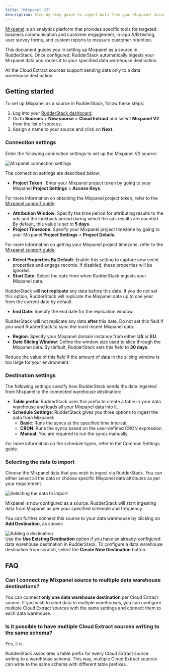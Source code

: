 ```yaml
---
title: "Mixpanel V2"
description: Step-by-step guide to ingest data from your Mixpanel account into RudderStack.
---
```


[Mixpanel](https://mixpanel.com/) is an analytics platform that provides specific tools for targeted business communication and customer engagement, in-app A/B testing, user survey forms, and custom reports to measure customer retention.

This document guides you in setting up Mixpanel as a source in RudderStack. Once configured, RudderStack automatically ingests your Mixpanel data and routes it to your specified data warehouse destination.

<div class="warningBlock">
All the Cloud Extract sources support sending data only to a <Link to="/destinations/warehouse-destinations/">data warehouse destination</Link>.
</div>

## Getting started

To set up Mixpanel as a source in RudderStack, follow these steps:

1. Log into your [RudderStack dashboard](https://app.rudderstack.com/).
2. Go to **Sources** > **New source** > **Cloud Extract** and select **Mixpanel V2** from the list of sources.
3. Assign a name to your source and click on **Next**.

### Connection settings

Enter the following connection settings to set up the Mixpanel V2 source:

<img src="../../assets/cloud-extract-sources/mixpanelv2-connection-settings.png" alt="Mixpanel connection settings" />

The connection settings are described below:

- **Project Token** : Enter your Mixpanel project token by going to your Mixpanel **Project Settings** > **Access Keys**.

<div class="infoBlock">
For more information on obtaining the Mixpanel project token, refer to the <a href="https://help.mixpanel.com/hc/en-us/articles/115004502806-Find-Project-Token-">Mixpanel support guide</a>.
</div>

- **Attribution Window**: Specify the time period for attributing results to the ads and the lookback period during which the ads results are counted. By default, this value is set to **5 days**.
- **Project Timezone**: Specify your Mixpanel project timezone by going to your Mixpanel **Project Settings** > **Project Details**.

<div class="infoBlock">
For more information on getting your Mixpanel project timezone, refer to the <a href="https://help.mixpanel.com/hc/en-us/articles/115004547203-Manage-Timezones-for-Projects-in-Mixpanel">Mixpanel support guide</a>.
</div>

- **Select Properties By Default**: Enable this setting to capture new event properties and engage records. If disabled, these properties will be ignored.
- **Start Date**: Select the date from when RudderStack ingests your Mixpanel data.

<div class="warningBlock">
RudderStack will <strong>not replicate</strong> any data before this date. If you do not set this option, RudderStack will replicate the Mixpanel data up to one year from the current date by default.
</div>

- **End Date**: Specify the end date for the replication window.

<div class="warningBlock">
RudderStack will not replicate any data <strong>after</strong> this date. Do not set this field if you want RudderStack to sync the most recent Mixpanel data.
</div>

- **Region**: Specify your Mixpanel domain instance from either **US** or **EU**.
- **Date Slicing Window**: Define the window size used to slice through the Mixpanel data. By default, RudderStack sets this field to **30 days**.

<div class="infoBlock">
Reduce the value of this field if the amount of data in the slicing window is too large for your environment.
</div>

### Destination settings

The following settings specify how RudderStack sends the data ingested from Mixpanel to the connected warehouse destination:

- **Table prefix**: RudderStack uses this prefix to create a table in your data warehouse and loads all your Mixpanel data into it.
- **Schedule Settings**: RudderStack gives you three options to ingest the data from Mixpanel:
    - **Basic**: Runs the syncs at the specified time interval. 
    - **CRON**: Runs the syncs based on the user-defined CRON expression.
    - **Manual**: You are required to run the syncs manually.

<div class="infoBlock">
For more information on the schedule types, refer to the <Link to="/sources/extract/common-settings/">Common Settings</Link> guide.
</div>

### Selecting the data to import

Choose the Mixpanel data that you wish to ingest via RudderStack. You can either select all the data or choose specific Mixpanel data attributes as per your requirement.

<img src="../../assets/cloud-extract-sources/mixpanel-connection-settings-2.png" alt="Selecting the data to import" />

Mixpanel is now configured as a source. RudderStack will start ingesting data from Mixpanel as per your specified schedule and frequency.

You can further connect this source to your data warehouse by clicking on **Add Destination**, as shown:

<img src="../../assets/cloud-extract-sources/add-destination.png" alt="Adding a destination" />

<div class="successBlock">
Use the <strong>Use Existing Destination</strong> option if you have an already-configured data warehouse destination in RudderStack. To configure a data warehouse destination from scratch, select the <strong>Create New Destination</strong> button.
</div>

## FAQ

### Can I connect my Mixpanel source to multiple data warehouse destinations?

You can connect <strong>only one data warehouse destination</strong> per Cloud Extract source. If you wish to send data to multiple warehouses, you can configure multiple Cloud Extract sources with the same settings and connect them to each data warehouse.

### Is it possible to have multiple Cloud Extract sources writing to the same schema?

Yes, it is.

RudderStack associates a table prefix for every Cloud Extract source writing to a warehouse schema. This way, multiple Cloud Extract sources can write to the same schema with different table prefixes.